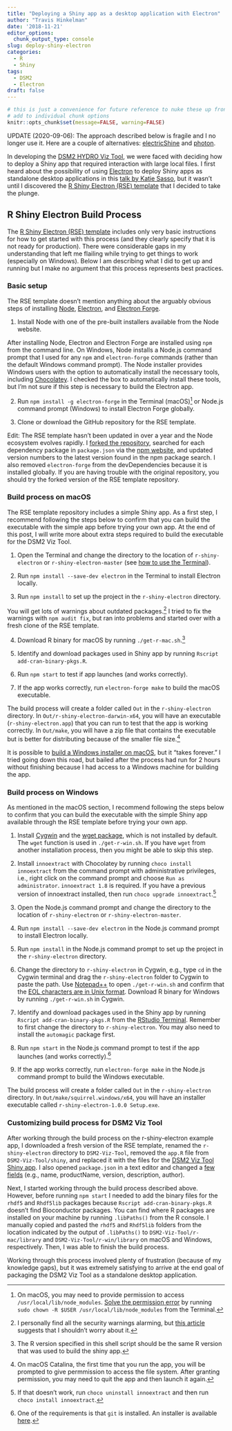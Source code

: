 ```yaml
---
title: "Deploying a Shiny app as a desktop application with Electron"
author: "Travis Hinkelman"
date: '2018-11-21'
editor_options:
  chunk_output_type: console
slug: deploy-shiny-electron
categories:
  - R
  - Shiny
tags:
  - DSM2
  - Electron
draft: false
---
```


```r
# this is just a convenience for future reference to nuke these up front vs
# add to individual chunk options
knitr::opts_chunk$set(message=FALSE, warning=FALSE)
```

UPDATE (2020-09-06): The approach described below is fragile and I no longer use it. Here are a couple of alternatives: [electricShine](https://chasemc.github.io/electricShine/) and [photon](https://github.com/ColumbusCollaboratory/photon).

In developing the [DSM2 HYDRO Viz Tool](/project/dsm2-viz-tool/), we were faced with deciding how to deploy a Shiny app that required interaction with large local files. I first heard about the possibility of using [Electron](https://electronjs.org/) to deploy Shiny apps as standalone desktop applications in this [talk by Katie Sasso](https://www.youtube.com/watch?v=ARrbbviGvjc), but it wasn't until I discovered the [R Shiny Electron (RSE) template](https://github.com/dirkschumacher/r-shiny-electron) that I decided to take the plunge. 

## R Shiny Electron Build Process

The [R Shiny Electron (RSE) template](https://github.com/dirkschumacher/r-shiny-electron) includes only very basic instructions for how to get started with this process (and they clearly specify that it is not ready for production). There were considerable gaps in my understanding that left me flailing while trying to get things to work (especially on Windows). Below I am describing what I did to get up and running but I make no argument that this process represents best practices.

### Basic setup

The RSE template doesn't mention anything about the arguably obvious steps of installing [Node](https://nodejs.org/), [Electron](https://electronjs.org/), and [Electron Forge](https://electronforge.io/). 

1. Install Node with one of the pre-built installers available from the Node website. 

After installing Node, Electron and Electron Forge are installed using `npm` from the command line. On Windows, Node installs a Node.js command prompt that I used for any `npm` and `electron-forge` commands (rather than the default Windows command prompt). The Node installer provides Windows users with the option to automatically install the necessary tools, including [Chocolatey](https://chocolatey.org/). I checked the box to automatically install these tools, but I'm not sure if this step is necessary to build the Electron app. 

2. Run `npm install -g electron-forge` in the Terminal (macOS)^[On macOS, you may need to provide permission to access `/usr/local/lib/node_modules`. [Solve the permission error](https://flaviocopes.com/npm-fix-missing-write-access-error/) by running `sudo chown -R $USER /usr/local/lib/node_modules` from the Terminal.] or Node.js command prompt (Windows) to install Electron Forge globally. 

3. Clone or download the GitHub repository for the RSE template.

Edit: The RSE template hasn't been updated in over a year and the Node ecosystem evolves rapidly. I [forked the repository](https://github.com/hinkelman/r-shiny-electron), searched for each dependency package in `package.json` via the [npm website](https://www.npmjs.com), and updated version numbers to the latest version found in the npm package search. I also removed `electron-forge` from the devDependencies because it is installed globally. If you are having trouble with the original repository, you should try the forked version of the RSE template repository.

### Build process on macOS

The RSE template repository includes a simple Shiny app. As a first step, I recommend following the steps below to confirm that you can build the executable with the simple app before trying your own app. At the end of this post, I will write more about extra steps required to build the executable for the DSM2 Viz Tool. 

1. Open the Terminal and change the directory to the location of `r-shiny-electron` or `r-shiny-electron-master` (see [how to use the Terminal](https://macpaw.com/how-to/use-terminal-on-mac)).

2. Run `npm install --save-dev electron` in the Terminal to install Electron locally. 

3. Run `npm install` to set up the project in the `r-shiny-electron` directory.

You will get lots of warnings about outdated packages.^[I personally find all the security warnings alarming, but [this article](https://www.voitanos.io/blog/don-t-be-alarmed-by-vulnerabilities-after-running-npm-install) suggests that I shouldn't worry about it.] I tried to fix the warnings with `npm audit fix`, but ran into problems and started over with a fresh clone of the RSE template.

4. Download R binary for macOS by running `./get-r-mac.sh`.^[The R version specified in this shell script should be the same R version that was used to build the shiny app.]

5. Identify and download packages used in Shiny app by running `Rscript add-cran-binary-pkgs.R`.

6. Run `npm start` to test if app launches (and works correctly).

6. If the app works correctly, run `electron-forge make` to build the macOS executable.

The build process will create a folder called `Out` in the `r-shiny-electron` directory. In `Out/r-shiny-electron-darwin-x64`, you will have an executable (`r-shiny-electron.app`) that you can run to test that the app is working correctly. In `Out/make`, you will have a zip file that contains the executable but is better for distributing because of the smaller file size.^[On macOS Catalina, the first time that you run the app, you will be prompted to give permmission to access the file system. After granting permission, you may need to quit the app and then launch it again.]

It is possible to [build a Windows installer on macOS](https://github.com/dirkschumacher/r-shiny-electron/issues/25), but it "takes forever." I tried going down this road, but bailed after the process had run for 2 hours without finishing because I had access to a Windows machine for building the app.

### Build process on Windows

As mentioned in the macOS section, I recommend following the steps below to confirm that you can build the executable with the simple Shiny app available through the RSE template before trying your own app.

1. Install [Cygwin](https://cygwin.com/) and the [wget package](https://superuser.com/questions/693284/wget-command-not-working-in-cygwin), which is not installed by default. The `wget` function is used in `./get-r-win.sh`. If you have `wget` from another installation process, then you might be able to skip this step. 

2. Install `innoextract` with Chocolatey by running `choco install innoextract` from the command prompt with administrative privileges, i.e., right click on the command prompt and choose `Run as administrator`. `innoextract 1.8` is required. If you have a previous version of innoextract installed, then run `choco upgrade innoextract`.^[If that doesn't work, run `choco uninstall innoextract` and then run `choco install innoextract`.]

3. Open the Node.js command prompt and change the directory to the location of `r-shiny-electron` or `r-shiny-electron-master`.

4. Run `npm install --save-dev electron` in the Node.js command prompt to install Electron locally. 

5. Run `npm install` in the Node.js command prompt to set up the project in the `r-shiny-electron` directory.

6. Change the directory to `r-shiny-electron` in Cygwin, e.g., type `cd` in the Cygwin terminal and drag the `r-shiny-electron` folder to Cygwin to paste the path. Use [Notepad++](https://notepad-plus-plus.org) to open `./get-r-win.sh` and confirm that the [EOL characters are in Unix format](https://learningintheopen.org/2013/03/07/microsoft-windows-cygwin-error-r-command-not-found/). Download R binary for Windows by running `./get-r-win.sh` in Cygwin.

7. Identify and download packages used in the Shiny app by running `Rscript add-cran-binary-pkgs.R` from the [RStudio Terminal](https://support.rstudio.com/hc/en-us/articles/115010737148-Using-the-RStudio-Terminal). Remember to first change the directory to `r-shiny-electron`. You may also need to install the `automagic` package first.

8. Run `npm start` in the Node.js command prompt to test if the app launches (and works correctly).^[One of the requirements is that `git` is installed. An installer is available [here](https://git-scm.com/download/win).]

9. If the app works correctly, run `electron-forge make` in the Node.js command prompt to build the Windows executable.

The build process will create a folder called `Out` in the `r-shiny-electron` directory. In `Out/make/squirrel.windows/x64`, you will have an installer executable called `r-shiny-electron-1.0.0 Setup.exe`.

### Customizing build process for DSM2 Viz Tool

After working through the build process on the r-shiny-electron example app, I downloaded a fresh version of the RSE template, renamed the `r-shiny-electron` directory to `DSM2-Viz-Tool`, removed the `app.R` file from `DSM2-Viz-Tool/shiny`, and replaced it with the files for the [DSM2 Viz Tool Shiny app](https://github.com/fishsciences/DSM2-Viz-Tool/tree/master/shiny). I also opened `package.json` in a text editor and changed a [few fields](https://github.com/fishsciences/DSM2-Viz-Tool/blob/master/package.json) (e.g., name, productName, version, description, author). 

Next, I started working through the build process described above. However, before running `npm start` I needed to add the binary files for the `rhdf5` and `Rhdf5lib` packages because `Rscript add-cran-binary-pkgs.R` doesn't find Bioconductor packages. You can find where R packages are installed on your machine by running `.libPaths()` from the R console. I manually copied and pasted the `rhdf5` and `Rhdf5lib` folders from the location indicated by the output of `.libPaths()` to `DSM2-Viz-Tool/r-mac/library` and `DSM2-Viz-Tool/r-win/library` on macOS and Windows, respectively. Then, I was able to finish the build process.

Working through this process involved plenty of frustration (because of my knowledge gaps), but it was extremely satisfying to arrive at the end goal of packaging the DSM2 Viz Tool as a standalone desktop application.

